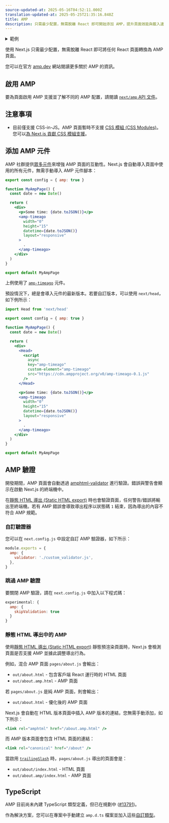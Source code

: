 ```yaml
---
source-updated-at: 2025-05-16T04:52:11.000Z
translation-updated-at: 2025-05-25T21:35:16.848Z
title: AMP
description: 只需最少配置，無需脫離 React 即可開始添加 AMP，提升頁面效能與載入速度。
---
```


<details>
  <summary>範例</summary>
  
- [AMP](https://github.com/vercel/next.js/tree/canary/examples/amp)

</details>

使用 Next.js 只需最少配置，無需脫離 React 即可將任何 React 頁面轉換為 AMP 頁面。

您可以在官方 [amp.dev](https://amp.dev/) 網站閱讀更多關於 AMP 的資訊。

## 啟用 AMP

要為頁面啟用 AMP 支援並了解不同的 AMP 配置，請閱讀 [`next/amp` API 文件](/docs/pages/building-your-application/configuring/amp)。

## 注意事項

- 目前僅支援 CSS-in-JS。AMP 頁面暫時不支援 [CSS 模組 (CSS Modules)](/docs/pages/building-your-application/styling)。您可以[為 Next.js 貢獻 CSS 模組支援](https://github.com/vercel/next.js/issues/10549)。

## 添加 AMP 元件

AMP 社群提供[眾多元件](https://amp.dev/documentation/components/)來增強 AMP 頁面的互動性。Next.js 會自動導入頁面中使用的所有元件，無需手動導入 AMP 元件腳本：

```jsx
export const config = { amp: true }

function MyAmpPage() {
  const date = new Date()

  return (
    <div>
      <p>Some time: {date.toJSON()}</p>
      <amp-timeago
        width="0"
        height="15"
        datetime={date.toJSON()}
        layout="responsive"
      >
        .
      </amp-timeago>
    </div>
  )
}

export default MyAmpPage
```

上例使用了 [`amp-timeago`](https://amp.dev/documentation/components/amp-timeago/?format=websites) 元件。

預設情況下，總是會導入元件的最新版本。若要自訂版本，可以使用 `next/head`，如下例所示：

```jsx
import Head from 'next/head'

export const config = { amp: true }

function MyAmpPage() {
  const date = new Date()

  return (
    <div>
      <Head>
        <script
          async
          key="amp-timeago"
          custom-element="amp-timeago"
          src="https://cdn.ampproject.org/v0/amp-timeago-0.1.js"
        />
      </Head>

      <p>Some time: {date.toJSON()}</p>
      <amp-timeago
        width="0"
        height="15"
        datetime={date.toJSON()}
        layout="responsive"
      >
        .
      </amp-timeago>
    </div>
  )
}

export default MyAmpPage
```

## AMP 驗證

開發期間，AMP 頁面會自動透過 [amphtml-validator](https://www.npmjs.com/package/amphtml-validator) 進行驗證。錯誤與警告會顯示在啟動 Next.js 的終端機中。

在[靜態 HTML 導出 (Static HTML export)](/docs/pages/building-your-application/deploying/static-exports) 時也會驗證頁面，任何警告/錯誤將輸出至終端機。若有 AMP 錯誤會導致導出程序以狀態碼 `1` 結束，因為導出的內容不符合 AMP 規範。

### 自訂驗證器

您可以在 `next.config.js` 中設定自訂 AMP 驗證器，如下所示：

```js
module.exports = {
  amp: {
    validator: './custom_validator.js',
  },
}
```

### 跳過 AMP 驗證

要關閉 AMP 驗證，請在 `next.config.js` 中加入以下程式碼：

```js
experimental: {
  amp: {
    skipValidation: true
  }
}
```

### 靜態 HTML 導出中的 AMP

使用[靜態 HTML 導出 (Static HTML export)](/docs/pages/building-your-application/deploying/static-exports) 靜態預渲染頁面時，Next.js 會檢測頁面是否支援 AMP 並據此調整導出行為。

例如，混合 AMP 頁面 `pages/about.js` 會輸出：

- `out/about.html` - 包含客戶端 React 運行時的 HTML 頁面
- `out/about.amp.html` - AMP 頁面

若 `pages/about.js` 是純 AMP 頁面，則會輸出：

- `out/about.html` - 優化後的 AMP 頁面

Next.js 會自動在 HTML 版本頁面中插入 AMP 版本的連結，您無需手動添加，如下所示：

```jsx
<link rel="amphtml" href="/about.amp.html" />
```

而 AMP 版本頁面會包含 HTML 頁面的連結：

```jsx
<link rel="canonical" href="/about" />
```

當啟用 [`trailingSlash`](/docs/pages/api-reference/next-config-js/trailingSlash) 時，`pages/about.js` 導出的頁面會是：

- `out/about/index.html` - HTML 頁面
- `out/about.amp/index.html` - AMP 頁面

## TypeScript

AMP 目前尚未內建 TypeScript 類型定義，但已在規劃中 ([#13791](https://github.com/ampproject/amphtml/issues/13791))。

作為解決方案，您可以在專案中手動建立 `amp.d.ts` 檔案並加入這些[自訂類型](https://stackoverflow.com/a/50601125)。